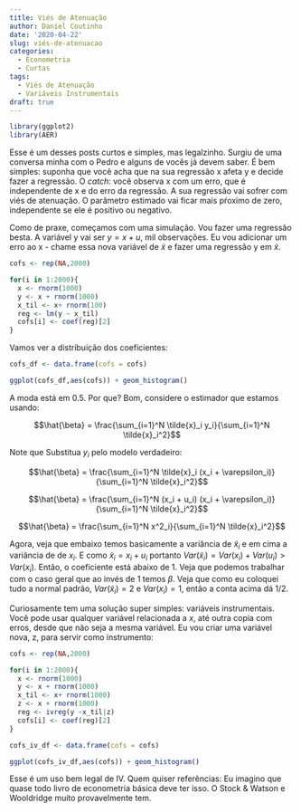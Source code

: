 ```yaml
---
title: Viés de Atenuação
author: Daniel Coutinho
date: '2020-04-22'
slug: viés-de-atenuacao
categories:
  - Econometria
  - Curtas
tags:
  - Viés de Atenuação
  - Variáveis Instrumentais
draft: true
---
```


```r
library(ggplot2)
library(AER)
```


Esse é um desses posts curtos e simples, mas legalzinho. Surgiu de uma conversa minha com o Pedro e alguns de vocês já devem saber. É bem simples: suponha que você acha que na sua regressão x afeta y e decide fazer a regressão. O _catch_: você observa x com um erro, que é independente de x e do erro da regressão. A sua regressão vai sofrer com viés de atenuação. O parâmetro estimado vai ficar mais pŕoximo de zero, independente se ele é positivo ou negativo. 

Como de praxe, começamos com uma simulação. Vou fazer uma regressão besta. A variável y vai ser $y = x +u$, mil observações. Eu vou adicionar um erro ao x - chame essa nova variável de $\tilde{x}$ e fazer uma regressão y em $\tilde{x}$. 

```r

cofs <- rep(NA,2000)

for(i in 1:2000){
  x <- rnorm(1000)
  y <- x + rnorm(1000)
  x_til <- x+ rnorm(100)
  reg <- lm(y ~ x_til)
  cofs[i] <- coef(reg)[2]
}

```

Vamos ver a distribuição dos coeficientes:

```r

cofs_df <- data.frame(cofs = cofs)

ggplot(cofs_df,aes(cofs)) + geom_histogram()

```

A moda está em 0.5. Por que? Bom, considere o estimador que estamos usando:

$$\hat{\beta} = \frac{\sum_{i=1}^N \tilde{x}_i y_i}{\sum_{i=1}^N \tilde{x}_i^2}$$

Note que Substitua $y_i$ pelo modelo verdadeiro: 

$$\hat{\beta} = \frac{\sum_{i=1}^N \tilde{x}_i (x_i + \varepsilon_i)}{\sum_{i=1}^N \tilde{x}_i^2}$$

$$\hat{\beta} = \frac{\sum_{i=1}^N (x_i + u_i) (x_i + \varepsilon_i)}{\sum_{i=1}^N \tilde{x}_i^2}$$

$$\hat{\beta} = \frac{\sum_{i=1}^N x^2_i}{\sum_{i=1}^N \tilde{x}_i^2}$$

Agora, veja que embaixo temos basicamente a variância de $\tilde{x}_i$ e em cima a variância de de $x_i$. E como $\tilde{x}_i = x_i +  u_i$ portanto $Var(\tilde{x}_i) = Var(x_i) + Var(u_i) > Var(x_i)$. Então, o coeficiente está abaixo de 1. Veja que podemos trabalhar com o caso geral que ao invés de 1 temos $\beta$. Veja que como eu coloquei tudo a normal padrão, $Var(\tilde{x}_i)= 2$ e $Var(x_i) = 1$, então a conta acima dá 1/2. 

Curiosamente tem uma solução super simples: variáveis instrumentais. Você pode usar qualquer variável relacionada a $x$, até outra copia com erros, desde que não seja a mesma variável. Eu vou criar uma variável nova, z, para servir como instrumento: 

```r

cofs <- rep(NA,2000)

for(i in 1:2000){
  x <- rnorm(1000)
  y <- x + rnorm(1000)
  x_til <- x+ rnorm(1000)
  z <- x + rnorm(1000)
  reg <- ivreg(y ~x_til|z)
  cofs[i] <- coef(reg)[2]
}

cofs_iv_df <- data.frame(cofs = cofs)

ggplot(cofs_iv_df,aes(cofs)) + geom_histogram()


```

Esse é um uso bem legal de IV. Quem quiser referências: Eu imagino que quase todo livro de econometria básica deve ter isso. O Stock & Watson e Wooldridge muito provavelmente tem. 